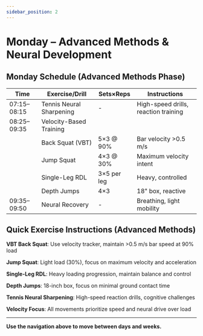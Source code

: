 ```yaml
---
sidebar_position: 2
---
```



<WorkoutNav weekNumber={8} />

# Monday – Advanced Methods & Neural Development

## Monday Schedule (Advanced Methods Phase)

| Time | Exercise/Drill | Sets×Reps | Instructions |
|------|---------------|-----------|--------------|
| 07:15–08:15 | Tennis Neural Sharpening | - | High-speed drills, reaction training |
| 08:25–09:35 | Velocity-Based Training | | |
| | Back Squat (VBT) | 5×3 @ 90% | Bar velocity >0.5 m/s |
| | Jump Squat | 4×3 @ 30% | Maximum velocity intent |
| | Single-Leg RDL | 3×5 per leg | Heavy, controlled |
| | Depth Jumps | 4×3 | 18" box, reactive |
| 09:35–09:50 | Neural Recovery | - | Breathing, light mobility |

## Quick Exercise Instructions (Advanced Methods)

**VBT Back Squat**: Use velocity tracker, maintain >0.5 m/s bar speed at 90% load

**Jump Squat**: Light load (30%), focus on maximum velocity and acceleration

**Single-Leg RDL**: Heavy loading progression, maintain balance and control

**Depth Jumps**: 18-inch box, focus on minimal ground contact time

**Tennis Neural Sharpening**: High-speed reaction drills, cognitive challenges

**Velocity Focus**: All movements prioritize speed and neural drive over load

---

**Use the navigation above to move between days and weeks.**
